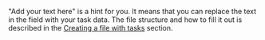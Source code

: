 <Cut title="What do the lines “Add your text here” mean?">

"Add your text here" is a hint for you. It means that you can replace the text in the field with your task data. The file structure and how to fill it out is described in the [Creating a file with tasks](https://toloka.ai/en/docs/guide/concepts/pool_csv) section.

</Cut>
